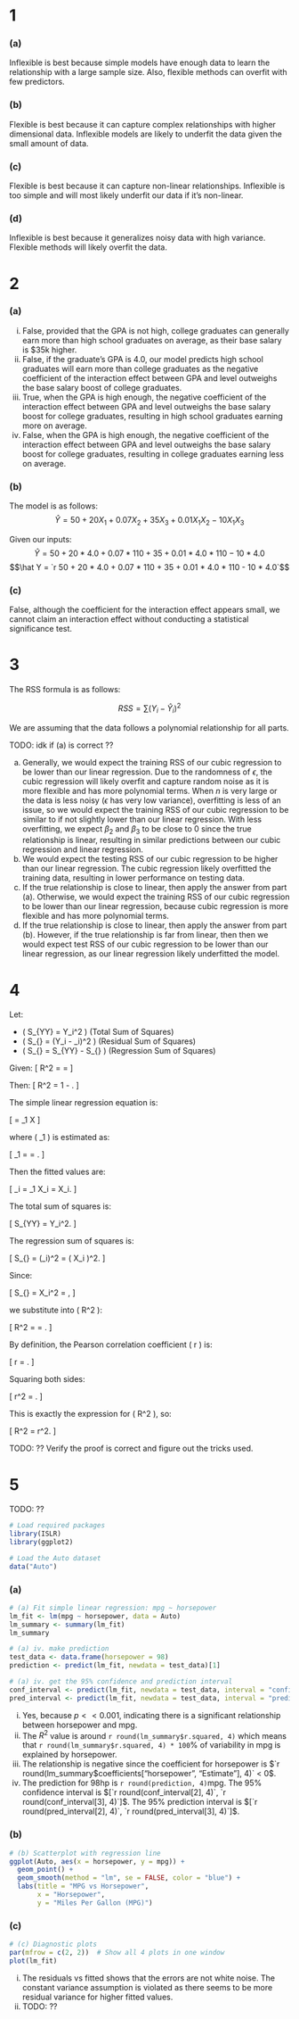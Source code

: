 # 1
### (a)
Inflexible is best because simple models have enough data to learn the relationship with a large sample size. Also, flexible methods can overfit with few predictors.

### (b)
Flexible is best because it can capture complex relationships with higher dimensional data. Inflexible models are likely to underfit the data given the small amount of data.

### (c)
Flexible is best because it can capture non-linear relationships. Inflexible is too simple and will most likely underfit our data if it's non-linear.

### (d)
Inflexible is best because it generalizes noisy data with high variance. Flexible methods will likely overfit the data.

# 2
### (a)
i. False, provided that the GPA is not high, college graduates can generally earn more than high school graduates on average, as their base salary is \$35k higher.
ii. False, if the graduate's GPA is 4.0, our model predicts high school graduates will earn more than college graduates as the negative coefficient of the interaction effect between GPA and level outweighs the base salary boost of college graduates.
iii. True, when the GPA is high enough, the negative coefficient of the interaction effect between GPA and level outweighs the base salary boost for college graduates, resulting in high school graduates earning more on average.
iv. False, when the GPA is high enough, the negative coefficient of the interaction effect between GPA and level outweighs the base salary boost for college graduates, resulting in college graduates earning less on average.

### (b)
The model is as follows:
$$\hat Y = 50 + 20X_1 + 0.07X_2 + 35X_3 + 0.01X_1X_2 - 10X_1X_3$$

Given our inputs:
$$\hat Y = 50 + 20 * 4.0 + 0.07 * 110 + 35 + 0.01 * 4.0 * 110 - 10 * 4.0$$
$$\hat Y = `r 50 + 20 * 4.0 + 0.07 * 110 + 35 + 0.01 * 4.0 * 110 - 10 * 4.0`$$

### (c)
False, although the coefficient for the interaction effect appears small, we cannot claim an interaction effect without conducting a statistical significance test.

# 3
The RSS formula is as follows:

$$RSS = \sum (Y_i - \hat Y_i)^2$$

We are assuming that the data follows a polynomial relationship for all parts.

TODO: idk if (a) is correct ??

a. Generally, we would expect the training RSS of our cubic regression to be lower than our linear regression. Due to the randomness of $\epsilon$, the cubic regression will likely overfit and capture random noise as it is more flexible and has more polynomial terms. When $n$ is very large or the data is less noisy ($\epsilon$ has very low variance), overfitting is less of an issue, so we would expect the training RSS of our cubic regression to be similar to if not slightly lower than our linear regression. With less overfitting, we expect $\beta_2$ and $\beta_3$ to be close to 0 since the true relationship is linear, resulting in similar predictions between our cubic regression and linear regression.
b. We would expect the testing RSS of our cubic regression to be higher than our linear regression. The cubic regression likely overfitted the training data, resulting in lower performance on testing data.
c. If the true relationship is close to linear, then apply the answer from part (a). Otherwise, we would expect the training RSS of our cubic regression to be lower than our linear regression, because cubic regression is more flexible and has more polynomial terms.
d. If the true relationship is close to linear, then apply the answer from part (b). However, if the true relationship is far from linear, then then we would expect test RSS of our cubic regression to be lower than our linear regression, as our linear regression likely underfitted the model.

# 4
Let:

* \( S_{YY} = \sum Y_i^2 \) (Total Sum of Squares)
* \( S_{\text{res}} = \sum (Y_i - \hat{Y}_i)^2 \) (Residual Sum of Squares)
* \( S_{\text{reg}} = S_{YY} - S_{\text{res}} \) (Regression Sum of Squares)

Given:
\[
R^2 = \frac{\text{Explained Variance}}{\text{Total Variance}} = \frac{S_{YY} - S_{\text{res}}}{S_{YY}}
\]

Then:
\[
R^2 = 1 - \frac{S_{\text{res}}}{S_{YY}}.
\]

The simple linear regression equation is:

\[
\hat{Y} = \beta_1 X
\]

where \( \beta_1 \) is estimated as:

\[
\hat{\beta}_1 = \frac{\sum X_i Y_i}{\sum X_i^2} = \frac{S_{XY}}{S_{XX}}.
\]

Then the fitted values are:

\[
\hat{Y}_i = \hat{\beta}_1 X_i = \frac{S_{XY}}{S_{XX}} X_i.
\]

The total sum of squares is:

\[
S_{YY} = \sum Y_i^2.
\]

The regression sum of squares is:

\[
S_{\text{reg}} = \sum (\hat{Y}_i)^2 = \sum \left( \frac{S_{XY}}{S_{XX}} X_i \right)^2.
\]

Since:

\[
S_{\text{reg}} = \frac{S_{XY}^2}{S_{XX}^2} \sum X_i^2 = \frac{S_{XY}^2}{S_{XX}},
\]

we substitute into \( R^2 \):

\[
R^2 = \frac{S_{\text{reg}}}{S_{YY}} = \frac{S_{XY}^2}{S_{XX} S_{YY}}.
\]

By definition, the Pearson correlation coefficient \( r \) is:

\[
r = \frac{S_{XY}}{\sqrt{S_{XX} S_{YY}}}.
\]

Squaring both sides:

\[
r^2 = \frac{S_{XY}^2}{S_{XX} S_{YY}}.
\]

This is exactly the expression for \( R^2 \), so:

\[
R^2 = r^2.
\]

TODO: ?? Verify the proof is correct and figure out the tricks used.

# 5
TODO: ??
```r
# Load required packages
library(ISLR)
library(ggplot2)

# Load the Auto dataset
data("Auto")
```

### (a)
```r
# (a) Fit simple linear regression: mpg ~ horsepower
lm_fit <- lm(mpg ~ horsepower, data = Auto)
lm_summary <- summary(lm_fit)
lm_summary

# (a) iv. make prediction
test_data <- data.frame(horsepower = 98)
prediction <- predict(lm_fit, newdata = test_data)[1]

# (a) iv. get the 95% confidence and prediction interval
conf_interval <- predict(lm_fit, newdata = test_data, interval = "confidence")
pred_interval <- predict(lm_fit, newdata = test_data, interval = "prediction")
```

i. Yes, because $p << 0.001$, indicating there is a significant relationship between horsepower and mpg.
ii. The $R^2$ value is around `r round(lm_summary$r.squared, 4)` which means that `r round(lm_summary$r.squared, 4) * 100`\% of variability in mpg is explained by horsepower.
iii. The relationship is negative since the coefficient for horsepower is $`r round(lm_summary$coefficients["horsepower", "Estimate"], 4)` < 0$.
iv. The prediction for 98hp is `r round(prediction, 4)`mpg. The 95\% confidence interval is $[`r round(conf_interval[2], 4)`, `r round(conf_interval[3], 4)`]$. The 95\% prediction interval is $[`r round(pred_interval[2], 4)`, `r round(pred_interval[3], 4)`]$.

### (b)
```r
# (b) Scatterplot with regression line
ggplot(Auto, aes(x = horsepower, y = mpg)) +
  geom_point() +
  geom_smooth(method = "lm", se = FALSE, color = "blue") +
  labs(title = "MPG vs Horsepower",
       x = "Horsepower",
       y = "Miles Per Gallon (MPG)")
```

### (c)
```r
# (c) Diagnostic plots
par(mfrow = c(2, 2))  # Show all 4 plots in one window
plot(lm_fit)
```

i. The residuals vs fitted shows that the errors are not white noise. The constant variance assumption is violated as there seems to be more residual variance for higher fitted values.
ii. TODO: ??
